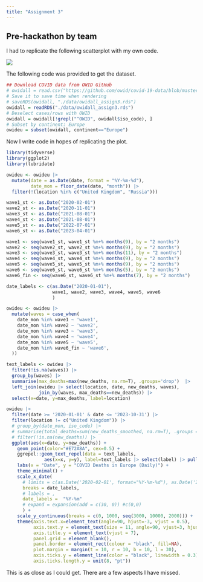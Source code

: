 ```yaml
---
title: "Assignment 3"
---
```


## Pre-hackathon by team

I had to replicate the following scatterplot with my own code.

![](./assets/rep_plot.png)

The following code was provided to get the dataset.

```r
## Download COVID data from OWID GitHub
# owidall = read.csv("https://github.com/owid/covid-19-data/blob/master/public/data/owid-covid-data.csv?raw=true")
# Save it to save time when rendering
# saveRDS(owidall, "./data/owidall_assign3.rds")
owidall = readRDS("./data/owidall_assign3.rds")
# Deselect cases/rows with OWID
owidall = owidall[!grepl("^OWID", owidall$iso_code), ]
# Subset by continent: Europe
owideu = subset(owidall, continent=="Europe")
```

Now I write code in hopes of replicating the plot.

```r
library(tidyverse)
library(ggplot2)
library(lubridate)
```

```r
owideu <- owideu |> 
  mutate(date = as.Date(date, format = "%Y-%m-%d"),
         date_mon = floor_date(date, "month")) |> 
  filter(!(location %in% c("United Kingdom", "Russia")))

wave1_st <- as.Date("2020-02-01")
wave2_st <- as.Date("2020-11-01")
wave3_st <- as.Date("2021-08-01")
wave4_st <- as.Date("2021-08-01")
wave5_st <- as.Date("2022-07-01")
wave6_st <- as.Date("2023-04-01")

wave1 <- seq(wave1_st, wave1_st %m+% months(9), by = "2 months")
wave2 <- seq(wave2_st, wave2_st %m+% months(9), by = "2 months")
wave3 <- seq(wave3_st, wave3_st %m+% months(11), by = "2 months")
wave4 <- seq(wave4_st, wave4_st %m+% months(9), by = "2 months")
wave5 <- seq(wave5_st, wave5_st %m+% months(9), by = "2 months")
wave6 <- seq(wave6_st, wave6_st %m+% months(5), by = "2 months")
wave6_fin <- seq(wave6_st, wave6_st %m+% months(7), by = "2 months")

date_labels <- c(as.Date("2020-01-01"), 
                 wave1, wave2, wave3, wave4, wave5, wave6
                 )

owideu <- owideu |> 
  mutate(waves = case_when(
    date_mon %in% wave1 ~ 'wave1',
    date_mon %in% wave2 ~ 'wave2',
    date_mon %in% wave3 ~ 'wave3',
    date_mon %in% wave4 ~ 'wave4',
    date_mon %in% wave5 ~ 'wave5',
    date_mon %in% wave6_fin ~ 'wave6',
  ))

text_labels <- owideu |> 
  filter(!is.na(waves)) |> 
  group_by(waves) |>
  summarise(max_deaths=max(new_deaths, na.rm=T), .groups='drop')  |>
  left_join(owideu |> select(location, date, new_deaths, waves), 
            join_by(waves, max_deaths==new_deaths)) |> 
  select(x=date, y=max_deaths, label=location)

owideu |> 
  filter(date >= '2020-01-01' & date <= '2023-10-31') |>
  filter(location != c("United Kingdom")) |>
  # group_by(date_mon, iso_code) |> 
  # summarise(total_deaths=sum(new_deaths_smoothed, na.rm=T), .groups = 'drop') |> 
  # filter(!is.na(new_deaths)) |> 
  ggplot(aes(x=date, y=new_deaths)) +
    geom_point(color="#E72A8A", cex=0.5) +
    ggrepel::geom_text_repel(data = text_labels, 
              aes(x=x, y=y), label=text_labels |> select(label) |> pull()) +
    labs(x = "Date", y = "COVID Deaths in Europe (Daily)") +
    theme_minimal() +
    scale_x_date(
      # limits = c(as.Date('2020-02-01', format="%Y-%m-%d"), as.Date('2023-10-01', format="%Y-%m-%d")),
      breaks = date_labels, 
      # labels = ,
      date_labels =  "%Y-%m"
      # expand = expansion(add = c(30, 0)) #c(0,0)
      ) +
    scale_y_continuous(breaks = c(0, 1000, seq(3000, 10000, 2000))) +
    theme(axis.text.x=element_text(angle=90, hjust=-3, vjust = 0.5), 
          axis.text.y = element_text(size = 11, angle=90, vjust=3, hjust = 0.5), 
          axis.title.y = element_text(vjust = 7),
          panel.grid = element_blank(), 
          panel.border = element_rect(colour = "black", fill=NA),
          plot.margin = margin(t = 10, r = 10, b = 10, l = 30),
          axis.ticks.y = element_line(color = "black", linewidth = 0.3),
          axis.ticks.length.y = unit(8, "pt"))
```

This is as close as I could get. There are a few aspects I have missed.
